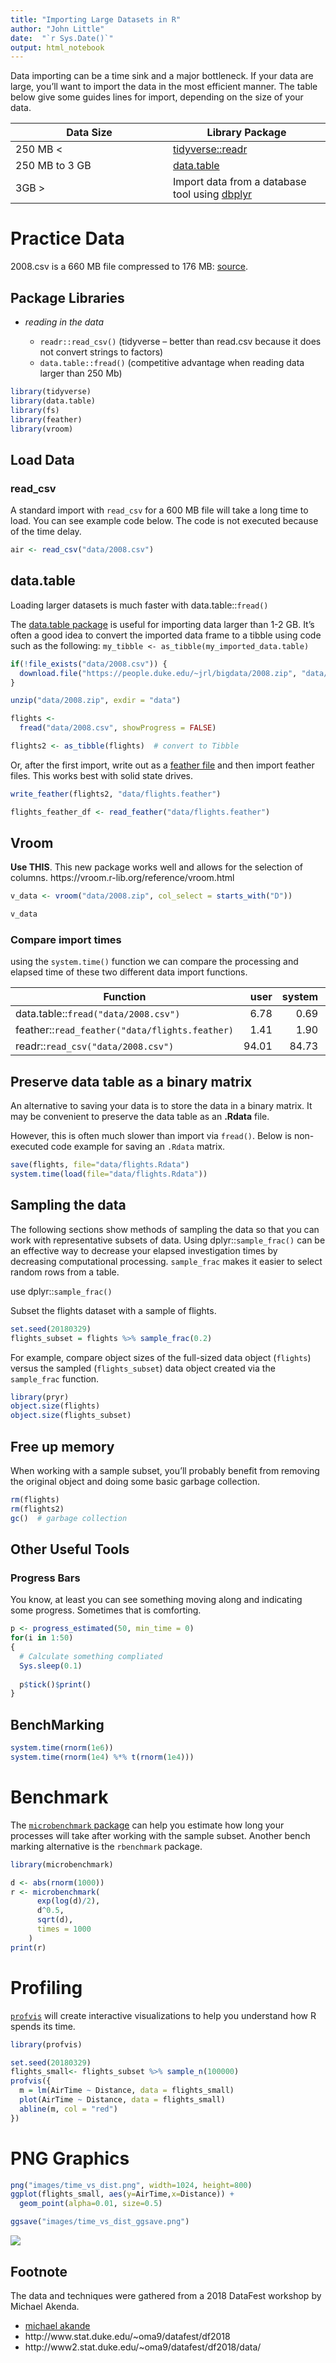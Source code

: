 ```yaml
---
title: "Importing Large Datasets in R"
author: "John Little"
date:  "`r Sys.Date()`"
output: html_notebook
---
```


Data importing can be a time sink and a major bottleneck.  If your data are large, you'll want to import the data in the most efficient manner.  The table below give some guides lines for import, depending on the size of your data.

Data Size | Library Package
--- | ---
250 MB < | [tidyverse::readr](https://readr.tidyverse.org/)
250 MB to 3 GB | [data.table](https://github.com/Rdatatable/data.table/wiki)
3GB > | Import data from a database tool using [dbplyr](https://dbplyr.tidyverse.org/)


# Practice Data

2008.csv is a 660 MB file compressed to 176 MB:  [source](https://people.duke.edu/~jrl/bigdata/2008.zip).

## Package Libraries

- *reading in the data*

    - `readr::read_csv()` (tidyverse -- better than read.csv because it does not convert strings to factors) 
    - `data.table::fread()` (competitive advantage when reading data larger than 250 Mb)
    
```r
library(tidyverse)
library(data.table)
library(fs)
library(feather)
library(vroom)
```


## Load Data

### read_csv

A standard import with `read_csv` for a 600 MB file will take a long time to load.  You can see example code below.  The code is not executed because of the time delay.

```r
air <- read_csv("data/2008.csv")
```

## data.table

Loading larger datasets is much faster with data.table::`fread()`

The [data.table package](https://github.com/Rdatatable/data.table/wiki) is useful for importing data larger than 1-2 GB.  It's often a good idea to convert the imported data frame to a tibble using code such as the following:  `my_tibble <- as_tibble(my_imported_data.table)`

```r

if(!file_exists("data/2008.csv")) {
  download.file("https://people.duke.edu/~jrl/bigdata/2008.zip", "data/2008.zip")
}

unzip("data/2008.zip", exdir = "data")

flights <- 
  fread("data/2008.csv", showProgress = FALSE)

flights2 <- as_tibble(flights)  # convert to Tibble
```

Or, after the first import, write out as a [feather file](https://blog.rstudio.com/2016/03/29/feather/) and then import feather files.  This works best with solid state drives.

```r
write_feather(flights2, "data/flights.feather")

flights_feather_df <- read_feather("data/flights.feather")
```


## Vroom

**Use THIS**.  This new package works well and allows for the selection of columns.  https://vroom.r-lib.org/reference/vroom.html

```r
v_data <- vroom("data/2008.zip", col_select = starts_with("D"))

v_data
```



### Compare import times 

using the `system.time()` function we can compare the processing and elapsed time of these two different data import functions.


| Function | user | system | elapsed |
| ---------|-----:|-------:|--------:|
data.table::`fread("data/2008.csv")` | 6.78 | 0.69 | 2.72 
feather::`read_feather("data/flights.feather)` | 1.41 | 1.90 | 11.42
readr::`read_csv("data/2008.csv")` | 94.01 | 84.73 | 181.98 

## Preserve data table as a binary matrix

An alternative to saving your data is to store the data in a binary matrix.  It may be convenient to preserve the data table as an **.Rdata** file.

However, this is often much slower than import via `fread()`.  Below is non-executed code example for saving an `.Rdata` matrix.

```r
save(flights, file="data/flights.Rdata")
system.time(load(file="data/flights.Rdata"))
```

## Sampling the data

The following sections show methods of sampling the data so that you can work with representative subsets of data.  Using dplyr::`sample_frac()` can be an effective way to decrease your elapsed investigation times by decreasing computational processing.  `sample_frac` makes it easier to select random rows from a table.

use dplyr::`sample_frac()`

Subset the flights dataset with a sample of flights.

```r
set.seed(20180329)
flights_subset = flights %>% sample_frac(0.2)
```

For example, compare object sizes of the full-sized data object (`flights`) versus the sampled (`flights_subset`) data object created via the `sample_frac` function.

```r
library(pryr)
object.size(flights)
object.size(flights_subset)
```

## Free up memory

When working with a sample subset, you'll probably benefit from removing the original object and doing some basic garbage collection.

```r
rm(flights)
rm(flights2)
gc()  # garbage collection
```

## Other Useful Tools

### Progress Bars

You know, at least you can see something moving along and indicating some progress.  Sometimes that is comforting.

```r
p <- progress_estimated(50, min_time = 0)
for(i in 1:50)
{
  # Calculate something compliated
  Sys.sleep(0.1)
  
  p$tick()$print()
}
```

## BenchMarking

```r
system.time(rnorm(1e6))
system.time(rnorm(1e4) %*% t(rnorm(1e4)))
```

# Benchmark

The [`microbenchmark` package](https://cran.r-project.org/web/packages/microbenchmark/) can help you estimate how long your processes will take after working with the sample subset.  Another bench marking alternative is the `rbenchmark` package.


```r
library(microbenchmark)

d <- abs(rnorm(1000))
r <- microbenchmark(
      exp(log(d)/2),
      d^0.5,
      sqrt(d),
      times = 1000
    )
print(r)
```

# Profiling

[`profvis`](https://rstudio.github.io/profvis/) will  create interactive visualizations to help you understand how R spends its time.

```r
library(profvis)

set.seed(20180329)
flights_small<- flights_subset %>% sample_n(100000)
profvis({
  m = lm(AirTime ~ Distance, data = flights_small)
  plot(AirTime ~ Distance, data = flights_small)
  abline(m, col = "red")
})
```

# PNG Graphics

```r
png("images/time_vs_dist.png", width=1024, height=800)
ggplot(flights_small, aes(y=AirTime,x=Distance)) +
  geom_point(alpha=0.01, size=0.5)

ggsave("images/time_vs_dist_ggsave.png")
```


![](images/time_vs_dist_ggsave.png)


## Footnote

The data and techniques were gathered from a 2018 DataFest workshop by Michael Akenda.

- [michael akande](https://github.com/akandelanre)
- http://www.stat.duke.edu/~oma9/datafest/df2018
- http://www2.stat.duke.edu/~oma9/datafest/df2018/data/ 
